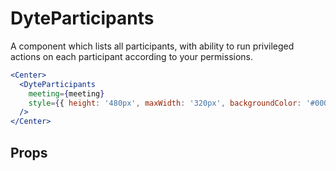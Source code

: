 # DyteParticipants

A component which lists all participants, with ability to
run privileged actions on each participant according to your permissions.

```jsx live
<Center>
  <DyteParticipants
    meeting={meeting}
    style={{ height: '480px', maxWidth: '320px', backgroundColor: '#000' }}
  />
</Center>
```

## Props

<PropsTable of="dyte-participants" />

